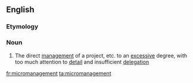 ==English==

===Etymology===
{{prefix|en|micro|management}}

===Noun===
{{wikipedia}}
{{en-noun|-}}

# The direct [[management]] of a project, etc. to an [[excessive]] degree, with too much attention to [[detail]] and insufficient [[delegation]]

[[fr:micromanagement]]
[[ta:micromanagement]]